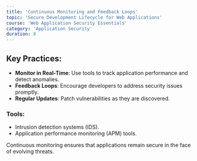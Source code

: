 ```yaml
---
title: 'Continuous Monitoring and Feedback Loops'
topic: 'Secure Development Lifecycle for Web Applications'
course: 'Web Application Security Essentials'
category: 'Application Security'
duration: 8
---
```


<CourseContent
  title="Continuous Monitoring and Feedback Loops"
  summary="Continuous monitoring and feedback loops are essential for maintaining the security of web applications after deployment."
/>

## Key Practices:

- **Monitor in Real-Time**: Use tools to track application performance and detect anomalies.
- **Feedback Loops**: Encourage developers to address security issues promptly.
- **Regular Updates**: Patch vulnerabilities as they are discovered.

### Tools:

- Intrusion detection systems (IDS).
- Application performance monitoring (APM) tools.

Continuous monitoring ensures that applications remain secure in the face of evolving threats.
